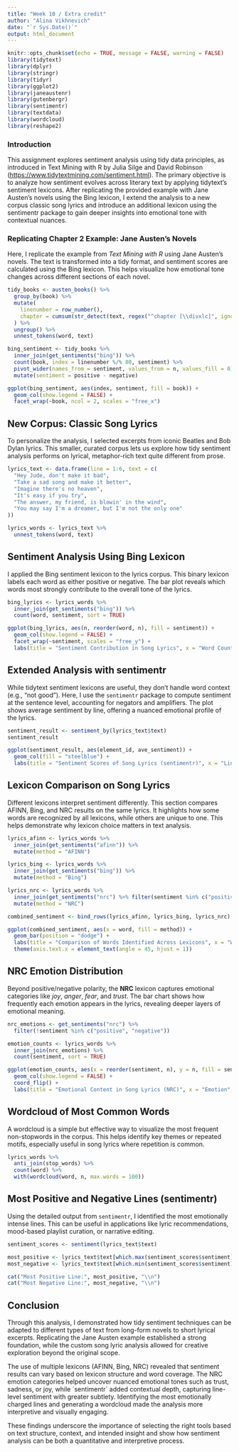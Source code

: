 ---
title: "Week 10 / Extra credit"
author: "Alina Vikhnevich"
date: "`r Sys.Date()`"
output: html_document
---

```{r setup, include=FALSE}
knitr::opts_chunk$set(echo = TRUE, message = FALSE, warning = FALSE)
library(tidytext)
library(dplyr)
library(stringr)
library(tidyr)
library(ggplot2)
library(janeaustenr)
library(gutenbergr)
library(sentimentr)  
library(textdata)
library(wordcloud)
library(reshape2)
```

### Introduction

This assignment explores sentiment analysis using tidy data principles, as introduced in Text Mining with R by Julia Silge and David Robinson (<https://www.tidytextmining.com/sentiment.html>). The primary objective is to analyze how sentiment evolves across literary text by applying tidytext's sentiment lexicons. After replicating the provided example with Jane Austen’s novels using the Bing lexicon, I extend the analysis to a new corpus classic song lyrics and introduce an additional lexicon using the sentimentr package to gain deeper insights into emotional tone with contextual nuances.

### Replicating Chapter 2 Example: Jane Austen's Novels

Here, I replicate the example from *Text Mining with R* using Jane Austen’s novels. The text is transformed into a tidy format, and sentiment scores are calculated using the Bing lexicon. This helps visualize how emotional tone changes across different sections of each novel.

```{r austen_tidy_books}
tidy_books <- austen_books() %>%
  group_by(book) %>%
  mutate(
    linenumber = row_number(),
    chapter = cumsum(str_detect(text, regex("^chapter [\\divxlc]", ignore_case = TRUE)))
  ) %>%
  ungroup() %>%
  unnest_tokens(word, text)
```

```{r austen_bing_sentiment}
bing_sentiment <- tidy_books %>%
  inner_join(get_sentiments("bing")) %>%
  count(book, index = linenumber %/% 80, sentiment) %>%
  pivot_wider(names_from = sentiment, values_from = n, values_fill = 0) %>%
  mutate(sentiment = positive - negative)

ggplot(bing_sentiment, aes(index, sentiment, fill = book)) +
  geom_col(show.legend = FALSE) +
  facet_wrap(~book, ncol = 2, scales = "free_x")
```

## New Corpus: Classic Song Lyrics

To personalize the analysis, I selected excerpts from iconic Beatles and Bob Dylan lyrics. This smaller, curated corpus lets us explore how tidy sentiment analysis performs on lyrical, metaphor-rich text quite different from prose.

```{r lyrics}
lyrics_text <- data.frame(line = 1:6, text = c(
  "Hey Jude, don't make it bad",
  "Take a sad song and make it better",
  "Imagine there's no heaven",
  "It's easy if you try",
  "The answer, my friend, is blowin' in the wind",
  "You may say I'm a dreamer, but I'm not the only one"
))

lyrics_words <- lyrics_text %>%
  unnest_tokens(word, text)
```

## **Sentiment Analysis Using Bing Lexicon**

I applied the Bing sentiment lexicon to the lyrics corpus. This binary lexicon labels each word as either positive or negative. The bar plot reveals which words most strongly contribute to the overall tone of the lyrics.

```{r bing_lyrics_analysis}
bing_lyrics <- lyrics_words %>%
  inner_join(get_sentiments("bing")) %>%
  count(word, sentiment, sort = TRUE)

ggplot(bing_lyrics, aes(n, reorder(word, n), fill = sentiment)) +
  geom_col(show.legend = FALSE) +
  facet_wrap(~sentiment, scales = "free_y") +
  labs(title = "Sentiment Contribution in Song Lyrics", x = "Word Count", y = "Word")
```

## Extended Analysis with sentimentr

While tidytext sentiment lexicons are useful, they don’t handle word context (e.g., “not good”). Here, I use the `sentimentr` package to compute sentiment at the sentence level, accounting for negators and amplifiers. The plot shows average sentiment by line, offering a nuanced emotional profile of the lyrics.

```{r sentimentr_scores}
sentiment_result <- sentiment_by(lyrics_text$text)
sentiment_result

ggplot(sentiment_result, aes(element_id, ave_sentiment)) +
  geom_col(fill = "steelblue") +
  labs(title = "Sentiment Scores of Song Lyrics (sentimentr)", x = "Line #", y = "Average Sentiment")
```

## Lexicon Comparison on Song Lyrics

Different lexicons interpret sentiment differently. This section compares AFINN, Bing, and NRC results on the same lyrics. It highlights how some words are recognized by all lexicons, while others are unique to one. This helps demonstrate why lexicon choice matters in text analysis.

```{r lexicon_comparison}
lyrics_afinn <- lyrics_words %>%
  inner_join(get_sentiments("afinn")) %>%
  mutate(method = "AFINN")

lyrics_bing <- lyrics_words %>%
  inner_join(get_sentiments("bing")) %>%
  mutate(method = "Bing")

lyrics_nrc <- lyrics_words %>%
  inner_join(get_sentiments("nrc") %>% filter(sentiment %in% c("positive", "negative"))) %>%
  mutate(method = "NRC")

combined_sentiment <- bind_rows(lyrics_afinn, lyrics_bing, lyrics_nrc)

ggplot(combined_sentiment, aes(x = word, fill = method)) +
  geom_bar(position = "dodge") +
  labs(title = "Comparison of Words Identified Across Lexicons", x = "Words", y = "Frequency") +
  theme(axis.text.x = element_text(angle = 45, hjust = 1))
```

## NRC Emotion Distribution

Beyond positive/negative polarity, the **NRC** lexicon captures emotional categories like *joy*, *anger*, *fear*, and *trust*. The bar chart shows how frequently each emotion appears in the lyrics, revealing deeper layers of emotional meaning.

```{r nrc_emotion_distribution}
nrc_emotions <- get_sentiments("nrc") %>%
  filter(!sentiment %in% c("positive", "negative"))

emotion_counts <- lyrics_words %>%
  inner_join(nrc_emotions) %>%
  count(sentiment, sort = TRUE)

ggplot(emotion_counts, aes(x = reorder(sentiment, n), y = n, fill = sentiment)) +
  geom_col(show.legend = FALSE) +
  coord_flip() +
  labs(title = "Emotional Content in Song Lyrics (NRC)", x = "Emotion", y = "Word Count")
```

## Wordcloud of Most Common Words

A wordcloud is a simple but effective way to visualize the most frequent non-stopwords in the corpus. This helps identify key themes or repeated motifs, especially useful in song lyrics where repetition is common.

```{r lyrics_wordcloud}
lyrics_words %>%
  anti_join(stop_words) %>%
  count(word) %>%
  with(wordcloud(word, n, max.words = 100))
```

## Most Positive and Negative Lines (sentimentr)

Using the detailed output from `sentimentr`, I identified the most emotionally intense lines. This can be useful in applications like lyric recommendations, mood-based playlist curation, or narrative editing.

```{r sentimentr_extremes}
sentiment_scores <- sentiment(lyrics_text$text)

most_positive <- lyrics_text$text[which.max(sentiment_scores$sentiment)]
most_negative <- lyrics_text$text[which.min(sentiment_scores$sentiment)]

cat("Most Positive Line:", most_positive, "\\n")
cat("Most Negative Line:", most_negative, "\\n")
```

## Conclusion

Through this analysis, I demonstrated how tidy sentiment techniques can be adapted to different types of text from long-form novels to short lyrical excerpts. Replicating the Jane Austen example established a strong foundation, while the custom song lyric analysis allowed for creative exploration beyond the original scope.

The use of multiple lexicons (AFINN, Bing, NRC) revealed that sentiment results can vary based on lexicon structure and word coverage. The NRC emotion categories helped uncover nuanced emotional tones such as trust, sadness, or joy, while \`sentimentr\` added contextual depth, capturing line-level sentiment with greater subtlety. Identifying the most emotionally charged lines and generating a wordcloud made the analysis more interpretive and visually engaging.

These findings underscore the importance of selecting the right tools based on text structure, context, and intended insight and show how sentiment analysis can be both a quantitative and interpretive process.
